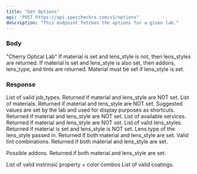 ```yaml
---
title: "Get Options"
api: "POST https://api.speccheckrx.com/v1/options"
description: "This endpoint fetches the options for a given lab."
---
```


### Body

<ParamField body="lab_name" type="string" required="true">
  "Cherry Optical Lab"
</ParamField>

<ParamField body="account_number" type="string" required="true">
</ParamField>

<ParamField body="material" type="string">
  If material is set and lens_style is not, then lens_styles are returned. If material is set and lens_style is also set, then addons, lens_type, and tints are returned.
</ParamField>

<ParamField body="lens_style" type="string">
  Material must be set if lens_style is set.
</ParamField>

### Response

<ResponseField name="job_types" type="list of strings">
  List of valid job_types. Returned if material and lens_style are NOT set.
</ResponseField>

<ResponseField name="materials" type="list of strings">
  List of materials. Returned if material and lens_style are NOT set.
</ResponseField> 

<ResponseField name="suggested_values" type="dict">
  Suggested values are set by the lab and used for display purposes as shortcuts. Returned if material and lens_style are NOT set.
</ResponseField> 

<ResponseField name="services" type="list of strings">
  List of available services. Returned if material and lens_style are NOT set.
</ResponseField> 

<ResponseField name="lens_styles" type="list of strings">
 List of valid lens_styles. Returned if material is set and lens_style is NOT set. 
</ResponseField>

<ResponseField name="lens_type" type="string">
 Lens type of the lens_style passed in. Returned if both material and lens_style are set.
</ResponseField>

<ResponseField name="tints" type="list of strings">
 Valid tint combinations. Returned if both material and lens_style are set.
</ResponseField>


<ResponseField name="addons" type="object">

Possible addons. Returned if both material and lens_style are set.

<Expandable title="Addons">

<ResponseField name="intrin_colors" type="list of strings">
List of valid instrinsic property + color combos
</ResponseField>

<ResponseField name="coats" type="list of strings">
 List of valid coatings.
</ResponseField>

</Expandable>

</ResponseField>

